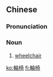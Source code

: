 {{also|轮椅}}
==Chinese==
{{zh-forms|s=轮椅}}

===Pronunciation===
{{zh-pron
|m=lúnyǐ
|c=leon4 ji2
|mn=lûn-í
|cat=n
}}

===Noun===
{{zh-noun}}

# [[wheelchair]]

[[ko:輪椅]]
[[fi:輪椅]]